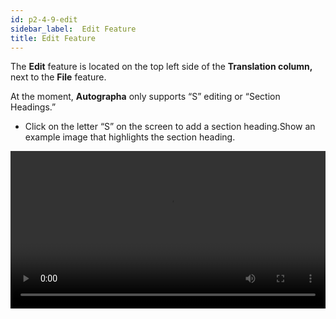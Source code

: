 ```yaml
---
id: p2-4-9-edit
sidebar_label:  Edit Feature
title: Edit Feature
---
```


The **Edit** feature is located on the top left side of the **Translation column,** next to the **File** feature.

At the moment, **Autographa** only supports “S” editing or “Section Headings.”

- Click on the letter “S” on the screen to add a section heading.Show an example image that highlights the section heading.

<video controls src="/autographaAssetsV2/how-to/bookmark-menu-edit.mov" width="100%" type="video/mov"/>

